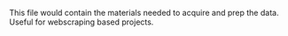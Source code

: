 This file would contain the materials needed to acquire and prep the data. Useful for webscraping based projects.
